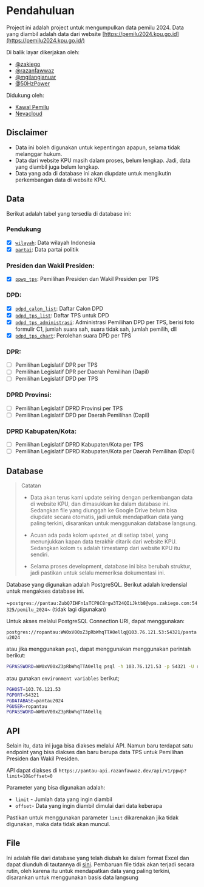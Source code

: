 # Pendahuluan

Project ini adalah project untuk mengumpulkan data pemilu 2024. Data yang
diambil adalah data dari website
[https://pemilu2024.kpu.go.id](https://pemilu2024.kpu.go.id/)

Di balik layar dikerjakan oleh:

- [@zakiego](https://twitter.com/zakiego)
- [@razanfawwaz](https://twitter.com/razanfawwaz)
- [@mgilangjanuar](https://twitter.com/mgilangjanuar)
- [@50HzPower](https://twitter.com/50HzPower)

Didukung oleh:

- [Kawal Pemilu](https://twitter.com/KawalPemilu_org)
- [Nevacloud](https://nevacloud.com/?utm_medium=pantau-pemilu&utm_content=website)

## Disclaimer

- Data ini boleh digunakan untuk kepentingan apapun, selama tidak melanggar
  hukum.
- Data dari website KPU masih dalam proses, belum lengkap. Jadi, data yang
  diambil juga belum lengkap.
- Data yang ada di database ini akan diupdate untuk mengikutin perkembangan data
  di website KPU.

## Data

Berikut adalah tabel yang tersedia di database ini:

### Pendukung

- [x] [`wilayah`](/data-pendukung#wilayah): Data wilayah Indonesia
- [x] [`partai`](/data-pendukung#partai): Data partai politik

### Presiden dan Wakil Presiden:

- [x] [`ppwp_tps`](/data-presiden-wakil-presiden): Pemilihan Presiden dan Wakil
      Presiden per TPS

### DPD:

- [x] [`pdpd_calon_list`](/data-dpd#pdpd_calon_list): Daftar Calon DPD
- [x] [`pdpd_tps_list`](/data-dpd#pdpd_tps_list): Daftar TPS untuk DPD
- [x] [`pdpd_tps_administrasi`](/data-dpd#pdpd_tps_administrasi): Administrasi
      Pemilihan DPD per TPS, berisi foto formulir C1, jumlah suara sah, suara
      tidak sah, jumlah pemilih, dll
- [x] [`pdpd_tps_chart`](/data-dpd#pdpd_tps_chart): Perolehan suara DPD per TPS

### DPR:

- [ ] Pemilihan Legislatif DPR per TPS
- [ ] Pemilihan Legislatif DPR per Daerah Pemilihan (Dapil)
- [ ] Pemilihan Legislatif DPD per TPS

### DPRD Provinsi:

- [ ] Pemilihan Legislatif DPRD Provinsi per TPS
- [ ] Pemilihan Legislatif DPD per Daerah Pemilihan (Dapil)

### DPRD Kabupaten/Kota:

- [ ] Pemilihan Legislatif DPRD Kabupaten/Kota per TPS
- [ ] Pemilihan Legislatif DPRD Kabupaten/Kota per Daerah Pemilihan (Dapil)

## Database

> Catatan
>
> - Data akan terus kami update seiring dengan perkembangan data di website KPU,
>   dan dimasukkan ke dalam database ini. Sedangkan file yang diunggah ke Google
>   Drive belum bisa diupdate secara otomatis, jadi untuk mendapatkan data yang
>   paling terkini, disarankan untuk menggunakan database langsung.
>
> - Acuan ada pada kolom `updated_at` di setiap tabel, yang menunjukkan kapan
>   data terakhir ditarik dari website KPU. Sedangkan kolom `ts` adalah
>   timestamp dari website KPU itu sendiri.
>
> - Selama proses development, database ini bisa berubah struktur, jadi pastikan
>   untuk selalu memeriksa dokumentasi ini.

Database yang digunakan adalah PostgreSQL. Berikut adalah kredensial untuk
mengakses database ini.

~`postgres://pantau:ZubQ7IHFn1sTCP8C8rgw3T24QIiJktb8@vps.zakiego.com:54325/pemilu_2024`~
(tidak lagi digunakan)

Untuk akses melalui PostgreSQL Connection URI, dapat menggunakan:

`postgres://ropantau:WW0xV00xZ3pRbWhqTTA0ellq@103.76.121.53:54321/pantau2024`

atau jika menggunakan `psql`, dapat menggunakan menggunakan perintah berikut:

```bash
PGPASSWORD=WW0xV00xZ3pRbWhqTTA0ellq psql -h 103.76.121.53 -p 54321 -U ropantau -d pantau2024
```

atau gunakan `environment variables` berikut;

```bash
PGHOST=103.76.121.53
PGPORT=54321
PGDATABASE=pantau2024
PGUSER=ropantau
PGPASSWORD=WW0xV00xZ3pRbWhqTTA0ellq
```

## API

Selain itu, data ini juga bisa diakses melalui API. Namun baru terdapat satu
endpoint yang bisa diakses dan baru berupa data TPS untuk Pemilihan Presiden dan
Wakil Presiden.

API dapat diakses di
`https://pantau-api.razanfawwaz.dev/api/v1/ppwp?limit=10&offset=0`

Parameter yang bisa digunakan adalah:

- `limit` - Jumlah data yang ingin diambil
- `offset`- Data yang ingin diambil dimulai dari data keberapa

Pastikan untuk menggunakan parameter `limit` dikarenakan jika tidak digunakan,
maka data tidak akan muncul.

## File

Ini adalah file dari database yang telah diubah ke dalam format Excel dan dapat
diunduh di tautannya di
[sini](https://drive.google.com/drive/folders/15nquDatlYQIM8rQMTyVwhG-PoUreE7Qr?usp=drive_link).
Pembaruan file tidak akan terjadi secara rutin, oleh karena itu untuk
mendapatkan data yang paling terkini, disarankan untuk menggunakan basis data
langsung
